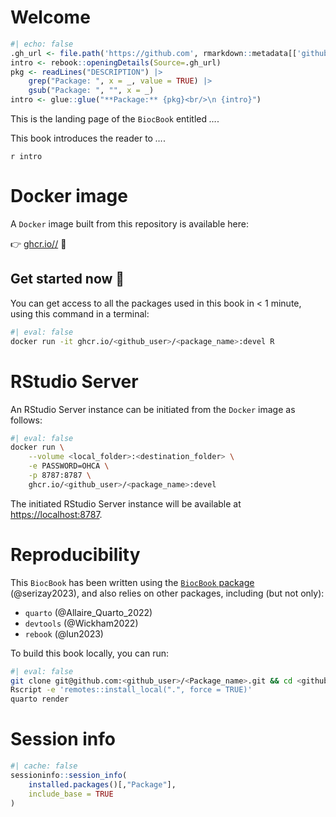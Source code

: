 # Welcome {-}

```r
#| echo: false
.gh_url <- file.path('https://github.com', rmarkdown::metadata[['github-repo']])
intro <- rebook::openingDetails(Source=.gh_url)
pkg <- readLines("DESCRIPTION") |> 
    grep("Package: ", x = _, value = TRUE) |> 
    gsub("Package: ", "", x = _)
intro <- glue::glue("**Package:** {pkg}<br/>\n {intro}")
```

This is the landing page of the `BiocBook` entitled *...*.  

This book introduces the reader to *...*.  

`r intro`

# Docker image {-}

A `Docker` image built from this repository is available here: 

👉 [ghcr.io/<github_user>/<package_name>](https://ghcr.io/<github_user>/<package_name>) 🐳

::: {.callout-tip icon='true'}
## Get started now 🎉

You can get access to all the packages used in this book in < 1 minute, 
using this command in a terminal: 

```sh
#| eval: false
docker run -it ghcr.io/<github_user>/<package_name>:devel R
```

:::

# RStudio Server {-}

An RStudio Server instance can be initiated from the `Docker` image as follows: 

```sh
#| eval: false
docker run \
    --volume <local_folder>:<destination_folder> \
    -e PASSWORD=OHCA \
    -p 8787:8787 \
    ghcr.io/<github_user>/<package_name>:devel
```

The initiated RStudio Server instance will be available at 
[https://localhost:8787](https://localhost:8787).

# Reproducibility {-}

This `BiocBook` has been written using the 
[`BiocBook` package](https://github.com/js2264/BiocBook) (@serizay2023), 
and also relies on other packages, including (but not only): 

- `quarto` (@Allaire_Quarto_2022)
- `devtools` (@Wickham2022)
- `rebook` (@lun2023)

To build this book locally, you can run: 

```sh
#| eval: false
git clone git@github.com:<github_user>/<Package_name>.git && cd <github_user>/<Package_name>
Rscript -e 'remotes::install_local(".", force = TRUE)'
quarto render
```

# Session info {-}

```r
#| cache: false
sessioninfo::session_info(
    installed.packages()[,"Package"], 
    include_base = TRUE
)
```
